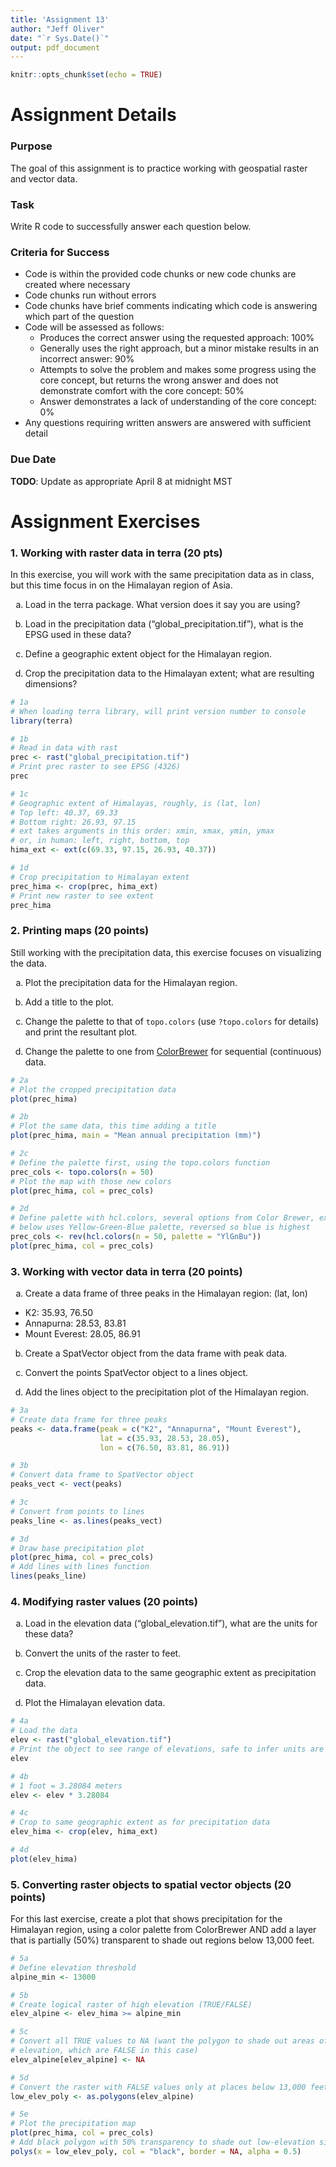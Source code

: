 ```yaml
---
title: 'Assignment 13'
author: "Jeff Oliver"
date: "`r Sys.Date()`"
output: pdf_document
---
```


```r
knitr::opts_chunk$set(echo = TRUE)
```

# Assignment Details

### Purpose

The goal of this assignment is to practice working with geospatial raster and 
vector data.

### Task

Write R code to successfully answer each question below.

### Criteria for Success

-   Code is within the provided code chunks or new code chunks are created where necessary
-   Code chunks run without errors
-   Code chunks have brief comments indicating which code is answering which part of the question
-   Code will be assessed as follows:
    -   Produces the correct answer using the requested approach: 100%
    -   Generally uses the right approach, but a minor mistake results in an incorrect answer: 90%
    -   Attempts to solve the problem and makes some progress using the core concept, but returns the wrong answer and does not demonstrate comfort with the core concept: 50%
    -   Answer demonstrates a lack of understanding of the core concept: 0%
-   Any questions requiring written answers are answered with sufficient detail

### Due Date

**TODO**: Update as appropriate
April 8 at midnight MST

# Assignment Exercises

### 1. Working with raster data in terra (20 pts)

In this exercise, you will work with the same precipitation data as in class, 
but this time focus in on the Himalayan region of Asia.

a. Load in the terra package. What version does it say you are using?

b. Load in the precipitation data ("global_precipitation.tif"), what is the 
EPSG used in these data?

c. Define a geographic extent object for the Himalayan region.

d. Crop the precipitation data to the Himalayan extent; what are resulting 
dimensions?

```r
# 1a
# When loading terra library, will print version number to console
library(terra)

# 1b
# Read in data with rast
prec <- rast("global_precipitation.tif")
# Print prec raster to see EPSG (4326)
prec

# 1c
# Geographic extent of Himalayas, roughly, is (lat, lon)
# Top left: 40.37, 69.33
# Bottom right: 26.93, 97.15
# ext takes arguments in this order: xmin, xmax, ymin, ymax
# or, in human: left, right, bottom, top
hima_ext <- ext(c(69.33, 97.15, 26.93, 40.37))

# 1d 
# Crop precipitation to Himalayan extent
prec_hima <- crop(prec, hima_ext)
# Print new raster to see extent
prec_hima
```

### 2. Printing maps (20 points)

Still working with the precipitation data, this exercise focuses on visualizing
the data.

a. Plot the precipitation data for the Himalayan region.

b. Add a title to the plot.

c. Change the palette to that of `topo.colors` (use `?topo.colors` for 
details) and print the resultant plot.

d. Change the palette to one from [ColorBrewer](https://colorbrewer2.org) for 
sequential (continuous) data.

```r
# 2a
# Plot the cropped precipitation data
plot(prec_hima)

# 2b
# Plot the same data, this time adding a title
plot(prec_hima, main = "Mean annual precipitation (mm)")

# 2c
# Define the palette first, using the topo.colors function
prec_cols <- topo.colors(n = 50)
# Plot the map with those new colors
plot(prec_hima, col = prec_cols)

# 2d
# Define palette with hcl.colors, several options from Color Brewer, example 
# below uses Yellow-Green-Blue palette, reversed so blue is highest
prec_cols <- rev(hcl.colors(n = 50, palette = "YlGnBu"))
plot(prec_hima, col = prec_cols)
```

### 3. Working with vector data in terra (20 points)

a. Create a data frame of three peaks in the Himalayan region: (lat, lon)
  + K2: 35.93, 76.50
  + Annapurna: 28.53, 83.81
  + Mount Everest: 28.05, 86.91

b. Create a SpatVector object from the data frame with peak data.

c. Convert the points SpatVector object to a lines object.

d. Add the lines object to the precipitation plot of the Himalayan region.

```r
# 3a
# Create data frame for three peaks
peaks <- data.frame(peak = c("K2", "Annapurna", "Mount Everest"),
                    lat = c(35.93, 28.53, 28.05),
                    lon = c(76.50, 83.81, 86.91))

# 3b
# Convert data frame to SpatVector object
peaks_vect <- vect(peaks)

# 3c
# Convert from points to lines
peaks_line <- as.lines(peaks_vect)

# 3d
# Draw base precipitation plot
plot(prec_hima, col = prec_cols)
# Add lines with lines function
lines(peaks_line)
```

### 4. Modifying raster values (20 points)

a. Load in the elevation data ("global_elevation.tif"), what are the units for 
these data? 

b. Convert the units of the raster to feet.

c. Crop the elevation data to the same geographic extent as precipitation data.

d. Plot the Himalayan elevation data.

```r
# 4a
# Load the data
elev <- rast("global_elevation.tif")
# Print the object to see range of elevations, safe to infer units are meters
elev

# 4b
# 1 foot = 3.28084 meters
elev <- elev * 3.28084

# 4c
# Crop to same geographic extent as for precipitation data
elev_hima <- crop(elev, hima_ext)

# 4d
plot(elev_hima)
```

### 5. Converting raster objects to spatial vector objects (20 points)

For this last exercise, create a plot that shows precipitation for the 
Himalayan region, using a color palette from ColorBrewer AND add a layer that 
is partially (50%) transparent to shade out regions below 13,000 feet.

```r
# 5a
# Define elevation threshold
alpine_min <- 13000

# 5b
# Create logical raster of high elevation (TRUE/FALSE)
elev_alpine <- elev_hima >= alpine_min

# 5c
# Convert all TRUE values to NA (want the polygon to shade out areas of low 
# elevation, which are FALSE in this case)
elev_alpine[elev_alpine] <- NA

# 5d
# Convert the raster with FALSE values only at places below 13,000 feet
low_elev_poly <- as.polygons(elev_alpine)

# 5e
# Plot the precipitation map
plot(prec_hima, col = prec_cols)
# Add black polygon with 50% transparency to shade out low-elevation sites
polys(x = low_elev_poly, col = "black", border = NA, alpha = 0.5)
```
